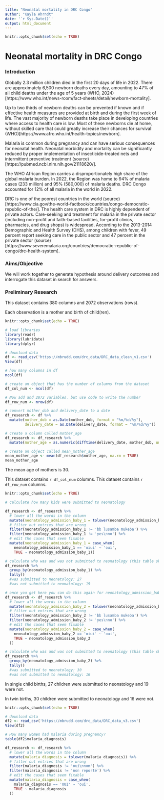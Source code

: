 ```yaml
---
title: "Neonatal mortality in DRC Congo"
author: "Kayla Ahrndt"
date: '`r Sys.Date()`'
output: html_document
---
```


```r
knitr::opts_chunk$set(echo = TRUE)

```

# Neonatal mortality in DRC Congo

### Introduction

<!--- this is a comment --->

Globally 2.3 million children died in the first 20 days of life in 2022. There are approximately 6,500 newborn deaths every day, amounting to 47% of all child deaths under the age of 5 years (WHO, 2024)[https://www.who.int/news-room/fact-sheets/detail/newborn-mortality].

Up to two thirds of newborn deaths can be prevented if known and if effective health measures are provided at birth and during the first week of life. The vast majority of newborn deaths take place in developing countries where access to health care is low. Most of these newborns die at home, without skilled care that could greatly increase their chances for survival (WHO)[https://www.afro.who.int/health-topics/newborn].

Malaria is common during pregnancy and can have serious consequences for neonatal health. Neonatal morbidity and mortality can be significantly reduced by proper implementation of insecticide-treated nets and intermittent preventive treatment (source)[https://pubmed.ncbi.nlm.nih.gov/21118620/].

The WHO African Region carries a disproportionately high share of the global malaria burden. In 2022, the Region was home to 94% of malaria cases (233 million) and 95% (580,000) of malaria deaths. DRC Congo accounted for 12% of all malaria in the world in 2022.

DRC is one of the poorest countries in the world (source)[https://www.cia.gov/the-world-factbook/countries/congo-democratic-republic-of-the/]. The health care system in DRC is highly dependent of private actors. Care-seeking and treatment for malaria in the private sector (including non-profit and faith-based facilities, for-profit clinics, pharmacies, and drug shops) is widespread. According to the 2013-2014 Demographic and Health Survey (DHS), among children with fever, 49 percent report seeking care in the public sector and 47 percent in the private sector (source)[https://www.severemalaria.org/countries/democratic-republic-of-congo/drc-health-system].


### Aims/Objective

We will work together to generate hypothesis around delivery outcomes and interrogate this dataset in search for answers.

### Preliminary Research

This dataset contains 380 columns and 2072 observations (rows).

Each observation is a mother and birth of child(ren).


```r
knitr::opts_chunk$set(echo = TRUE)

# load libraries
library(readr)
library(lubridate)
library(dplyr)

# download data
df <- read_csv('https://mbrudd.com/drc_data/DRC_data_clean_v1.csv')
View(df)

# how many columns in df
ncol(df)

# create an object that has the number of columns from the dataset
df_col_num <- ncol(df)

# Now add and 2072 variables. but use code to write the number
df_row_num <- nrow(df)

# convert mother_dob and delivery_date to a date
df_research <- df %>% 
  mutate(mother_dob = as.Date(mother_dob, format = "%m/%d/%y"),
         delivery_date = as.Date(delivery_date, format = "%m/%d/%y"))

# create a column called mother_age
df_research <- df_research %>% 
  mutate(mother_age = as.numeric(difftime(delivery_date, mother_dob, units = "weeks")) / 52.25)

# create an object called mean_mother_age
mean_mother_age <- mean(df_research$mother_age, na.rm = TRUE)
mean_mother_age

```

The mean age of mothers is 30.

This dataset contains `r df_col_num` columns.
This dataset contains `r df_row_num` columns.

```r
knitr::opts_chunk$set(echo = TRUE)

# calculate how many kids were submitted to neonatology

df_research <- df_research %>% 
  # lower all the words in the column
  mutate(neonatology_admission_baby_1 = tolower(neonatology_admission_baby_1)) %>% 
  # filter out entries that are wrong
  filter(neonatology_admission_baby_1 != 'bb lusamba mukeba') %>% 
  filter(neonatology_admission_baby_1 != 'yes\nno') %>% 
  # edit the cases that seem fixable
  mutate(neonatology_admission_baby_1 = case_when(
    neonatology_admission_baby_1 == 'oiui' ~ 'oui',
    TRUE ~ neonatology_admission_baby_1))

# calculate who was and was not submitted to neonatology (this table should only have oui and non)
df_research %>% 
  group_by(neonatology_admission_baby_1) %>% 
  tally()
  #was submitted to neonatology: 27
  #was not submitted to neonatology: 19

# once you get here you can do this again for neonatology_admission_baby_2 and then calculate how many children in total were and were not submitted to neonatology
df_research <- df_research %>% 
  # lower all the words in the column
  mutate(neonatology_admission_baby_2 = tolower(neonatology_admission_baby_2)) %>% 
  # filter out entries that are wrong
  filter(neonatology_admission_baby_2 != 'bb lusamba mukeba') %>% 
  filter(neonatology_admission_baby_2 != 'yes\nno') %>% 
  # edit the cases that seem fixable
  mutate(neonatology_admission_baby_2 = case_when(
    neonatology_admission_baby_2 == 'oiui' ~ 'oui',
    TRUE ~ neonatology_admission_baby_2
  ))

# calculate who was and was not submitted to neonatology (this table should only have oui and non)
df_research %>% 
  group_by(neonatology_admission_baby_2) %>% 
  tally()
  #was submitted to neonatology: 30
  #was not submitted to neonatology: 16

```

<!---   neonatology_admission_baby_1
  #was submitted to neonatology: 27
  #was not submitted to neonatology: 19 --->
In single child births, 27 children were submitted to neonatology and 19 were not. 

<!---   neonatology_admission_baby_1
  #was submitted to neonatology: 30
  #was not submitted to neonatology: 16 --->
In twin births, 30 children were submitted to neonatology and 16 were not. 

```r
knitr::opts_chunk$set(echo = TRUE)

# download data
df2 <- read_csv('https://mbrudd.com/drc_data/DRC_data_v3.csv')
View(df2)

# How many women had malaria during pregnancy?
table(df2$malaria_diagnosis)

df_research <- df_research %>% 
  # lower all the words in the column
  mutate(malaria_diagnosis = tolower(malaria_diagnosis)) %>% 
  # filter out entries that are wrong
  filter(malaria_diagnosis != 'oui\nnon') %>% 
  filter(malaria_diagnosis != 'non reporté') %>% 
  # edit the cases that seem fixable
  mutate(malaria_diagnosis = case_when(
    malaria_diagnosis == 'OUI' ~ 'oui',
    TRUE ~ malaria_diagnosis
  ))

```




